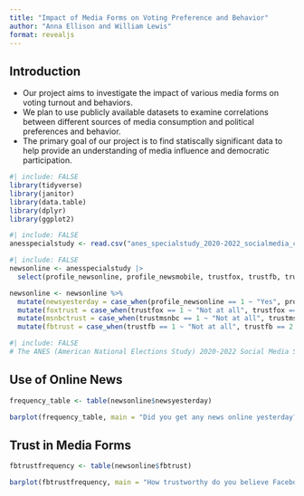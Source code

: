 ```yaml
---
title: "Impact of Media Forms on Voting Preference and Behavior"
author: "Anna Ellison and William Lewis"
format: revealjs
---
```


## Introduction

- Our project aims to investigate the impact of various media forms on voting turnout and behaviors.
- We plan to use publicly available datasets to examine correlations between different sources of media consumption and political preferences and behavior. 
- The primary goal of our project is to find statiscally significant data to help provide an understanding of media influence and democratic participation. 

```r
#| include: FALSE
library(tidyverse)
library(janitor)
library(data.table)
library(dplyr)
library(ggplot2)
```

```r
#| include: FALSE
anesspecialstudy <- read.csv("anes_specialstudy_2020-2022_socialmedia_csv_20230705.csv") 
```

```r
#| include: FALSE
newsonline <- anesspecialstudy |>
  select(profile_newsonline, profile_newsmobile, trustfox, trustfb, trusttw, trustmsnbc)

newsonline <- newsonline %>%
  mutate(newsyesterday = case_when(profile_newsonline == 1 ~ "Yes", profile_newsonline == 2 ~ "No")) |>
  mutate(foxtrust = case_when(trustfox == 1 ~ "Not at all", trustfox == 2 ~ "A little", trustfox == 3 ~ "A moderate amount", trustfox == 4 ~ "A lot", trustfox == 5 ~ "A great deal")) |>
  mutate(msnbctrust = case_when(trustmsnbc == 1 ~ "Not at all", trustmsnbc == 2 ~ "A little", trustmsnbc == 3 ~ "A moderate amount", trustmsnbc == 4 ~ "A lot", trustmsnbc == 5 ~ "A great deal")) |>
  mutate(fbtrust = case_when(trustfb == 1 ~ "Not at all", trustfb == 2 ~ "A little", trustfb == 3 ~ "A moderate amount", trustfb == 4 ~ "A lot", trustfb == 5 ~ "A great deal"))
```

```r
#| include: FALSE
# The ANES (American National Elections Study) 2020-2022 Social Media Study is a three-wave panel survey conducted on the Internet to provide data about voting and public opinion in the 2020 and 2022 elections. Over 5500 people were interviewed for this survey. 
```

## Use of Online News
```r
frequency_table <- table(newsonline$newsyesterday)

barplot(frequency_table, main = "Did you get any news online yesterday?", xlab = "", ylab = "Frequency")
```

## Trust in Media Forms
```r
fbtrustfrequency <- table(newsonline$fbtrust)

barplot(fbtrustfrequency, main = "How trustworthy do you believe Facebook to be?", xlab = "", ylab = "Frequency")
```

